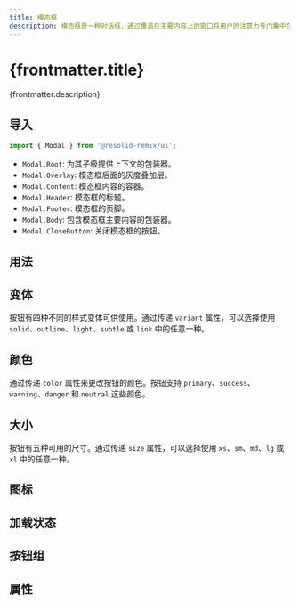 ```yaml
---
title: 模态框
description: 模态框是一种对话框，通过覆盖在主要内容上的窗口将用户的注意力专门集中在信息上。
---
```




# {frontmatter.title}

{frontmatter.description}

## 导入

```javascript
import { Modal } from '@resolid-remix/ui';
```

- `Modal.Root`: 为其子级提供上下文的包装器。
- `Modal.Overlay`: 模态框后面的灰度叠加层。
- `Modal.Content`: 模态框内容的容器。
- `Modal.Header`: 模态框的标题。
- `Modal.Footer`: 模态框的页脚。
- `Modal.Body`: 包含模态框主要内容的包装器。
- `Modal.CloseButton`: 关闭模态框的按钮。


## 用法

## 变体

按钮有四种不同的样式变体可供使用。通过传递 `variant` 属性，可以选择使用 `solid`、`outline`、`light`、`subtle` 或 `link` 中的任意一种。

## 颜色

通过传递 `color` 属性来更改按钮的颜色。按钮支持 `primary`、`success`、`warning`、`danger` 和 `neutral` 这些颜色。

## 大小

按钮有五种可用的尺寸。通过传递 `size` 属性，可以选择使用 `xs`、`sm`、`md`、`lg` 或 `xl` 中的任意一种。

## 图标

## 加载状态

## 按钮组

## 属性
